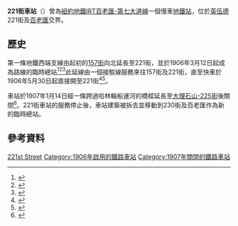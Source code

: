 {{Infobox NYCS
| type2 = Former
| name = 221街<br />{{lang|en|221st Street}}
| image = IRT Broadway Harlem River Substation shady jeh.jpg
| caption = 哈林河變電站鄰近舊221街車站
| bg_color = black
| line = [[IRT百老匯-第七大道線|IRT百老匯-第七大道線]]
| service_custom = 無（廢棄）
| platforms = 2個[[側式月台|側式月台]]
| tracks = 3條
| structure = 高架
| address = 紐約州紐約市曼哈頓區221街及百老匯
| borough = [[曼哈頓|曼哈頓]]
| locale = [[英伍德|英伍德]]
| coordinates = {{coord|40.872921|-73.912015|display=inline,title}}
| open_date = {{start date and age|1906|3|12}}
| close_date = {{start date and age|1907|1|14}}
| next_north = [[大理石山-225街車站_(IRT百老匯-第七大道線)|大理石山-225街]]
| next_south = [[215街車站_(IRT百老匯-第七大道線)|215街]]
| nolegend = yes
}}
'''221街車站'''（{{lang-en|221st Street}}）曾為[[紐約地鐵|紐約地鐵]][[IRT百老匯-第七大道線|IRT百老匯-第七大道線]]一個慢車[[地鐵站|地鐵站]]，位於[[英伍德|英伍德]]221街及[[百老匯|百老匯]]交界。
== 歷史 ==
第一條地鐵西端支線由起初的[[157街車站_(IRT百老匯-第七大道線)|157街]]向北延長至221街，並於1906年3月12日起成為路線的臨時總站<ref name="225th2">{{cite web|url=http://select.nytimes.com/gst/abstract.html?res=F40817FE355417738DDDAD0994D9405B878CF1D3|title=Farthest North in Town by the Interborough|publisher=[[紐約時報|紐約時報]]|date=January 14, 1907|page=18|accessdate=2016-12-19|archive-date=2014-02-22|archive-url=https://web.archive.org/web/20140222175336/http://select.nytimes.com/gst/abstract.html?res=F40817FE355417738DDDAD0994D9405B878CF1D3|dead-url=no}}</ref><ref>{{Cite book|url=https://books.google.com/books?id=ZHlCAQAAMAAJ|title=Report of the Public Service Commission for the First District of the State of New York|last=District|first=New York (State) Public Service Commission First|date=1913-01-01|publisher=J.B. Lyon Company|language=en}}</ref><ref>{{cite news|url=http://query.nytimes.com/mem/archive-free/pdf?res=9501E1D6103EE733A25750C1A9659C946797D6CF|title=Trains To Ship Canal: But They Whiz by Washington Heights Station|date=March 13, 1906|publisher=New York Times|accessdate=16 August 2015|archive-date=2017-03-20|archive-url=https://web.archive.org/web/20170320052905/https://query.nytimes.com/mem/archive-free/pdf?res=9501E1D6103EE733A25750C1A9659C946797D6CF|dead-url=no}}</ref>此延線由一個接駁線服務來往157街及221街，直至快車於1906年5月30日起直接開至221街<ref>{{Cite web |url=https://upload.wikimedia.org/wikipedia/commons/1/15/1906_IRT_map_north.png |title=存档副本 |accessdate=2016-12-19 |archive-date=2016-10-08 |archive-url=https://web.archive.org/web/20161008185111/https://upload.wikimedia.org/wikipedia/commons/1/15/1906_IRT_map_north.png |dead-url=no }}</ref><ref name=":0">{{Cite web|url=http://query.nytimes.com/mem/archive-free/pdf?res=9F00E3D9143DE733A25753C3A9639C946797D6CF|title=Express to 221st Street: Will Run In the Subway To-day–New 181st Street Station Ready.|last=|first=|date=|website=|publisher=|access-date=2016-09-01|archive-date=2016-09-14|archive-url=https://web.archive.org/web/20160914101444/http://query.nytimes.com/mem/archive-free/pdf?res=9F00E3D9143DE733A25753C3A9639C946797D6CF|dead-url=no}}</ref>。

車站於1907年1月14日經一條跨過哈林輪船運河的橋樑延長至[[大理石山-225街車站_(IRT百老匯-第七大道線)|大理石山-225街]]後關閉<ref>{{cite news|title=Farthest North In Town By The Interborough: Take a Trip to the New Station, 225th Street West|url=http://query.nytimes.com/mem/archive-free/pdf?res=9B02E6DF1E30E233A25757C1A9679C946697D6CF|accessdate=16 August 2015|publisher=紐約時報|date=January 14, 1907|archive-date=2016-08-05|archive-url=https://web.archive.org/web/20160805074747/http://query.nytimes.com/mem/archive-free/pdf?res=9B02E6DF1E30E233A25757C1A9679C946697D6CF|dead-url=no}}</ref>。221街車站的服務停止後，車站建築被拆去並移動到230街及百老匯作為新的臨時總站。

== 參考資料 ==
{{Reflist}}
{{DEFAULTSORT:221st Street (IRT Broadway-Seventh Avenue Line)}}
[[Category:IRT百老匯-第七大道線車站|221st Street]]
[[Category:1906年啟用的鐵路車站|Category:1906年啟用的鐵路車站]]
[[Category:1907年關閉的鐵路車站|Category:1907年關閉的鐵路車站]]
